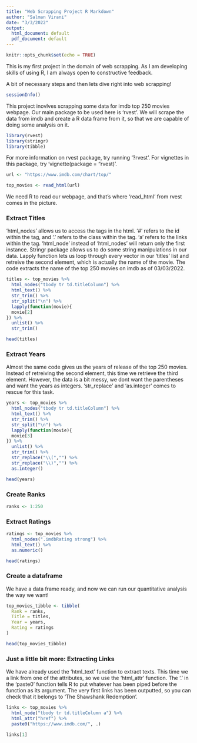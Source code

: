 ```yaml
---
title: "Web Scrapping Project R Markdown"
author: "Salman Virani"
date: "3/3/2022"
output:
  html_document: default
  pdf_document: default
---
```


```r
knitr::opts_chunk$set(echo = TRUE)
```

This is my first project in the domain of web scrapping. As I am developing skills of using R, I am always open to constructive feedback. 

A bit of necessary steps and then lets dive right into web scrapping!

```r
sessionInfo()
```

This project inovlves scrapping some data for imdb top 250 movies webpage. Our main package to be used here is 'rvest'. We will scrape the data from imdb and create a R data frame from it, so that we are capable of doing some analysis on it. 

```r
library(rvest)
library(stringr)
library(tibble)
```

For more information on rvest package, try running '?rvest'. For vignettes in this package, try 'vignette(package = "rvest)'. 

```r
url <- "https://www.imdb.com/chart/top/"

top_movies <- read_html(url)
```

We need R to read our webpage, and that's where 'read_html' from rvest comes in the picture. 

### Extract Titles

'html_nodes' allows us to access the tags in the html. '#' refers to the id within the tag, and '.' refers to the class within the tag. 'a' refers to the links within the tag. 'html_node' instead of 'html_nodes' will return only the first instance. Stringr package allows us to do some string manipulations in our data. Lapply function lets us loop through every vector in our 'titles' list and retreive the second element, which is actually the name of the movie. The code extracts the name of the top 250 movies on imdb as of 03/03/2022. 


```r
titles <- top_movies %>%
  html_nodes("tbody tr td.titleColumn") %>%
  html_text() %>%
  str_trim() %>%
  str_split("\n") %>%
  lapply(function(movie){
  movie[2]
}) %>%
  unlist() %>%
  str_trim()

head(titles)
```

### Extract Years

Almost the same code gives us the years of release of the top 250 movies. Instead of retreiving the second element, this time we retrieve the third element. However, the data is a bit messy, we dont want the parentheses and want the years as integers. 'str_replace' and 'as.integer' comes to rescue for this task.   

```r
years <- top_movies %>%
  html_nodes("tbody tr td.titleColumn") %>%
  html_text() %>%
  str_trim() %>%
  str_split("\n") %>%
  lapply(function(movie){
  movie[3]
}) %>%
  unlist() %>%
  str_trim() %>%
  str_replace("\\(","") %>%
  str_replace("\\)","") %>%
  as.integer()

head(years)
```

### Create Ranks

```r
ranks <- 1:250
```

### Extract Ratings

```r
ratings <- top_movies %>%
  html_nodes(".imdbRating strong") %>%
  html_text() %>%
  as.numeric()

head(ratings)  
```

### Create a dataframe

We have a data frame ready, and now we can run our quantitative analysis the way we want!

```r
top_movies_tibble <- tibble(
  Rank = ranks,
  Title = titles,
  Year = years,
  Rating = ratings
)

head(top_movies_tibble)
```

### Just a little bit more: Extracting Links

We have already used the 'html_text' function to extract texts. This time we a link from one of the attributes, so we use the 'html_attr' function. The '.' in the 'paste0' function tells R to put whatever has been piped before the function as its argument. The very first links has been outputted, so you can check that it belongs to 'The Shawshank Redemption'. 

```r
links <- top_movies %>%
  html_node("tbody tr td.titleColumn a") %>%
  html_attr("href") %>%
  paste0("https://www.imdb.com/", .)

links[1]
```
